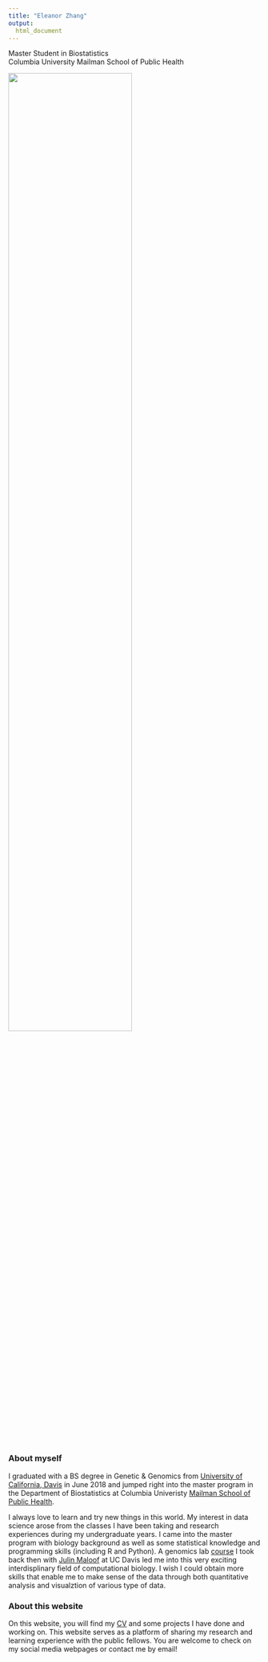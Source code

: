 ```yaml
---
title: "Eleanor Zhang"
output:
  html_document
---
```


Master Student in Biostatistics   
Columbia University Mailman School of Public Health


<img src = "images/D7K_9718.jpg" style = "width:70%" align = "middle">


### About myself

I graduated with a BS degree in Genetic & Genomics from [University of California, Davis](https://www.ucdavis.edu/) in June 2018 and jumped right into the master program in the Department of Biostatistics at Columbia Univeristy [Mailman School of Public Health](https://www.mailman.columbia.edu/). 

I always love to learn and try new things in this world. My interest in data science arose from the classes I have been taking and research experiences during my undergraduate years. I came into the master program with biology background as well as some statistical knowledge and programming skills (including R and Python). A genomics lab [course](http://jnmaloof.github.io/BIS180L_web/) I took back then with [Julin Maloof](https://biology.ucdavis.edu/people/julin-maloof) at UC Davis led me into this very exciting interdisplinary field of computational biology. I wish I could obtain more skills that enable me to make sense of the data through both quantitative analysis and visualztion of various type of data.

### About this website

On this website, you will find my [CV](CV.html) and some projects I have done and working on. This website serves as a platform of sharing my research and learning experience with the public fellows. You are welcome to check on my social media webpages or contact me by email!


